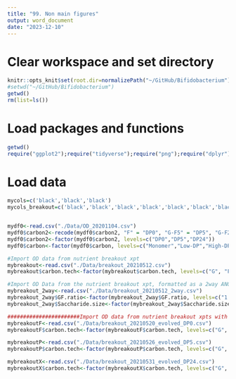 ```yaml
---
title: "99. Non main figures"
output: word_document
date: "2023-12-10"
---
```



# Clear workspace and set directory
```r
knitr::opts_knit$set(root.dir=normalizePath("~/GitHub/Bifidobacterium"))
#setwd("~/GitHub/Bifidobacterium")
getwd()
rm(list=ls())
```

# Load packages and functions
```r
getwd()
require("ggplot2");require("tidyverse");require("png");require("dplyr");require("grid");require("vegan");require("indicspecies");require("ggrepel");require("gridExtra")
```

# Load data
```r

mycols=c('black','black','black')
mycols_breakout=c('black','black','black','black','black','black','black','black')


mydf0<-read.csv("./Data/OD_20201104.csv")
mydf0$carbon2<-recode(mydf0$carbon2, "F" = "DP0", "G-F5" = "DP5", "G-F24" = "DP24")
mydf0$carbon2<-factor(mydf0$carbon2, levels=c("DP0","DP5","DP24"))
mydf0$carbon<-factor(mydf0$carbon, levels=c("Monomer","Low-DP","High-DP"))

#Import OD data from nutrient breakout xpt
mybreakout<-read.csv("./Data/breakout_20210512.csv")
mybreakout$carbon.tech<-factor(mybreakout$carbon.tech, levels=c("G", "F", "G:F 1:1","G-F","G:F 1:5", "G-F5","G:F 1:24","G-F24" ))

#Import OD Data from the nutrient breakout xpt, formatted as a 2way ANOVA: Factor 1: G-F ratio Factor 2: are the Gs and Fs monomers or bound up in oligomers?
mybreakout_2way<-read.csv("./Data/breakout_20210512_2way.csv")
mybreakout_2way$GF.ratio<-factor(mybreakout_2way$GF.ratio, levels=c("1:1","1:5","1:24"))
mybreakout_2way$Saccharide.size<-factor(mybreakout_2way$Saccharide.size, levels=c("Monomer","Oligomer"))

#######################Import OD data from nutrient breakout xpts with EVOLVED bacteria##############################
mybreakoutF<-read.csv("./Data/breakout_20210520_evolved_DP0.csv")
mybreakoutF$carbon.tech<-factor(mybreakoutF$carbon.tech, levels=c("G", "F", "G:F 1:1","G-F","G:F 1:5", "G-F5","G:F 1:24","G-F24" ))

mybreakoutP<-read.csv("./Data/breakout_20210526_evolved_DP5.csv")
mybreakoutP$carbon.tech<-factor(mybreakoutP$carbon.tech, levels=c("G", "F", "G:F 1:1","G-F","G:F 1:5", "G-F5","G:F 1:24","G-F24" ))

mybreakoutX<-read.csv("./Data/breakout_20210531_evolved_DP24.csv")
mybreakoutX$carbon.tech<-factor(mybreakoutX$carbon.tech, levels=c("G", "F", "G:F 1:1","G-F","G:F 1:5", "G-F5","G:F 1:24","G-F24" ))


```